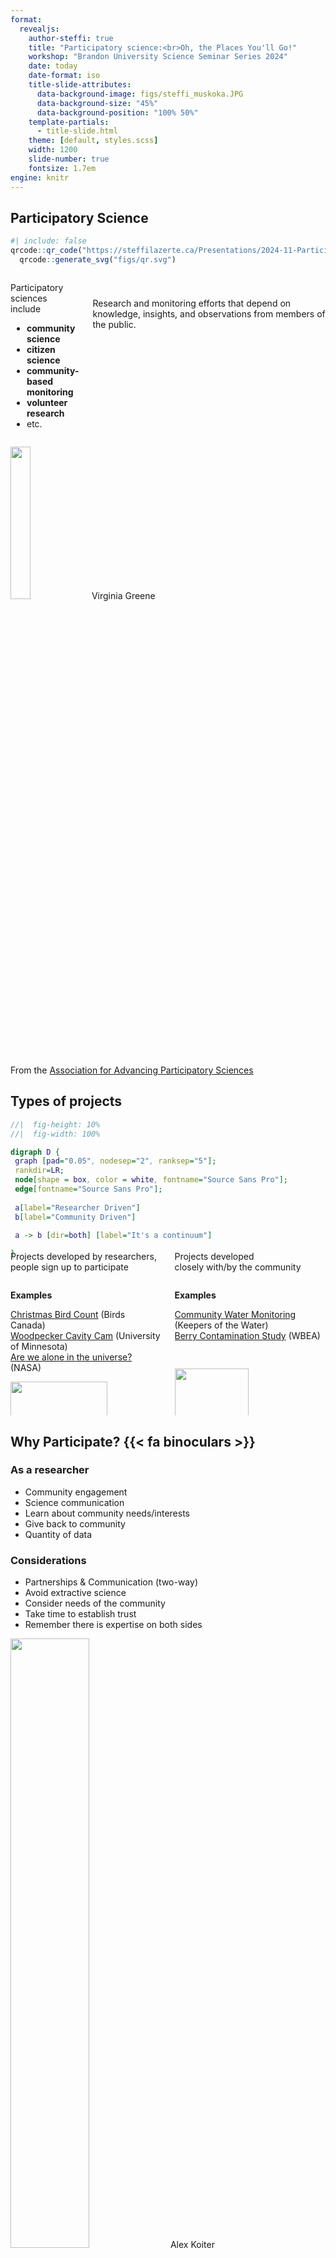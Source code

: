 ```yaml
---
format: 
  revealjs:
    author-steffi: true
    title: "Participatory science:<br>Oh, the Places You'll Go!"
    workshop: "Brandon University Science Seminar Series 2024"
    date: today
    date-format: iso
    title-slide-attributes: 
      data-background-image: figs/steffi_muskoka.JPG
      data-background-size: "45%"
      data-background-position: "100% 50%"
    template-partials:
      - title-slide.html
    theme: [default, styles.scss]
    width: 1200
    slide-number: true
    fontsize: 1.7em
engine: knitr
---
```


## Participatory Science

```r
#| include: false
qrcode::qr_code("https://steffilazerte.ca/Presentations/2024-11-Participatory-Science/") |>
  qrcode::generate_svg("figs/qr.svg")
```


::::{.columns}

:::{.column}
Participatory sciences include

:::{style="margin-left: 2%"}
- **community science**
- **citizen science**
- **community-based monitoring**
- **volunteer research**
- etc.
:::
:::
:::{.column .center style="margin-top: 5%"}

Research and monitoring efforts that depend on [knowledge]{.hl}, [insights]{.hl}, and [observations]{.hl} from members of the public.
:::
::::

![](figs/citsci_VirginiaGreene.png){.absolute bottom=5% left=37.5% width=25%}
[Virginia Greene]{.absolute .attrib left=53% bottom=6%}

[From the [Association for Advancing Participatory Sciences](https://participatorysciences.org/)]{.footnote}




## Types of projects

:::{style="margin-bottom:-40px"}
```dot
//|  fig-height: 10%
//|  fig-width: 100%

digraph D {
 graph [pad="0.05", nodesep="2", ranksep="5"];
 rankdir=LR;
 node[shape = box, color = white, fontname="Source Sans Pro"];
 edge[fontname="Source Sans Pro"];
 
 a[label="Researcher Driven"]
 b[label="Community Driven"]
 
 a -> b [dir=both] [label="It's a continuum"]

}
```
:::


::::{.columns}

:::{.column .center width=50%}
[Projects developed by researchers,   
people sign up to participate]{.hl}
:::

:::{.column .center width=50%}
[Projects developed  
closely with/by the community]{.hl}

:::

::::



::::{.columns .fragment}

:::{.column .small .center width=50%}

**Examples** 

[Christmas Bird Count](https://www.birdscanada.org/bird-science/christmas-bird-count) (Birds Canada)   
[Woodpecker Cavity Cam](https://www.zooniverse.org/projects/elwest/woodpecker-cavity-cam)  (University of Minnesota)   
[Are we alone in the universe?](https://www.zooniverse.org/projects/ucla-seti-group/are-we-alone-in-the-universe)   (NASA)

![](figs/finches_cropped.JPG){width=80%}
[Steffi LaZerte]{.absolute .attrib left=37% bottom=-4%}

:::


:::{.column .small .center width=50%}
**Examples**   

[Community Water Monitoring](https://keepersofthewater.ca) (Keepers of the Water)   
[Berry Contamination Study](https://wbea.org/monitoring-programs/community-based-monitoring/) (WBEA)


![](figs/secchi.jpg){width=70% style="padding-top:30px"}
[Gertrud Nürnberg]{.absolute .attrib right=8% bottom=-2%}
:::

::::  



## Why Participate? {{< fa binoculars >}} 

### As a researcher

- Community engagement
- Science communication
- Learn about community needs/interests
- Give back to community
- Quantity of data

### Considerations
- [Partnerships]{.hl} & [Communication]{.hl} (two-way)
- Avoid extractive science
- Consider needs of the community
- Take time to establish trust
- Remember there is expertise on both sides

![](figs/engagement.JPG){.absolute right=0 bottom=0 width=50%}
[Alex Koiter]{.absolute .attrib right=0 bottom=-2%}


## Why Participate? {{< fa binoculars >}} 
### As a community member
- Engage in what's important to you
- Turn hobbies into data collection
- Learn more about scientific processes
- Help your community
- Fun activities

### Considerations
- Protocols are not always fun
- Not always clear how your part \
  contributes to the whole
- May require a minimum time commitment
- Will this be valuable to you?

![](figs/cbc.jpg){.absolute right=0 bottom=5% width=55%}
[Christmas Bird Count Selfie - Steffi LaZerte]{.absolute .attrib right=0 bottom=2%}

# Third role

Use data, but not involved in design or collection

![](figs/vivi_computer.jpg)


# Some of the Places You'll Go!

Examples using data from these kinds of projects

![](figs/places.png){fig-alt="A round hedgehog in a yellow beanie, knitting a teal scarf. Behind them are different outputs from \"knitting\" documents in R, including PDF, Word, LaTeX, html5, slides, eBooks, dashboards, and websites."}

[[[Illustration by Alison Hill and Allison Horst, for RStudio](https://allisonhorst.com/horst-hill-collaborations)]{.footnote}]{.small}

## {data-menu-title="eBird" background-image="figs/ebird.png" background-size="contain"}

## eBird

:::{layout-ncol=2 layout-valign="center"}
![](figs/ebird_web.png)

![](figs/ebird_app.png)
:::

## Migration and Distribution

[[Jared Sonnleitner, Steffi LaZerte, Ann McKellar, Nancy Flood, Matt Reudink]{.small}](https://doi.org/10.1002/ecs2.4316)

![](figs/bluebirds1.png){.absolute left=10% bottom=-5% width=50%}

![](figs/bluebird_western_Gregory_Smith.jpg){.absolute right=15% top=17% width=20%}
[Gregory Smith]{.absolute .attrib right=15.5% top=19%}
[Eastern Bluebirds]{.absolute style="text-align:left;" right=-2.5% top=28%}

![](figs/bluebird_mountain_Elaine_R_Wilson.jpg){.absolute right=15% top=44% width=20%}
[Elaine R. Wilson]{.absolute .attrib right=15.5% top=46%}
[Mountain Bluebirds]{.absolute right=-4.5% top=54%}

![](figs/bluebird_eastern_Don_Faulkner.jpg){.absolute right=15% bottom=-2% width=20%}
[Don Faulkner]{.absolute .attrib right=15.5% bottom=25%}
[Western Bluebirds]{.absolute right=-3% top=85%}

[[![](figs/ebird_logo.svg)](https://ebird.org)]{.absolute right=0 top=0 width=10%}

## Migration and Distribution

[[Erik Prytula, Matt Reudink, Steffi LaZerte, Jared Sonnleitner, Ann McKellar]{.small}](https://doi.org/10.5751/JFO-00341-940314)

![](figs/swifts1.png){.absolute left=5% bottom=-3% width=50%}

![](figs/swift_Kat_Sam.jpeg){.absolute right=5% bottom=20 width=32%}
[Kat+Sam]{.absolute .attrib right=5.5% bottom=30}

[See also [Birds Canada Swift Watch](https://www.birdscanada.org/bird-science/swiftwatch)]{.footnote .left}

[[![](figs/ebird_logo.svg)](https://ebird.org)]{.absolute right=0 top=0 width=10%}

## Banding Stations {style="text-align:center" background-image="figs/rocky_point.png" background-size="contain"}

## Vulture migration {background-image="figs/donnecke_vultures1.png" background-size="100%" background-position="bottom right"}

[[Don Kramer, Daniel Donnecke, Steffi LaZerte]{.small}](https://github.com/steffilazerte/vulture_migration)

[Daniel Donnecke]{.absolute .attrib right=0 bottom=0}

[[![](figs/rocky_point.jpg)](https://rpbo.org/)]{.absolute width=10% top=0 right=0}

## Turkey Vulture Migration

[[Don Kramer, Daniel Donnecke, Steffi LaZerte]{.small}](https://github.com/steffilazerte/vulture_migration)

[[![](figs/rocky_point.jpg)](https://rpbo.org/)]{.absolute width=10% top=0 right=0}

:::{layout-ncol=2 layout-valign="center"}
![](figs/vulture_plot.png)

![](figs/donnecke_vultures2.png)
:::

[Daniel Donnecke]{.absolute .attrib right=2% bottom=12%}


## Breeding Bird Survey of Canada

```r
#| cache: true
#| echo: false
#| fig-cap: "Canadian BBS Routes"

# pak::pkg_install("bbsBayes/bbsBayes2")

library(bbsBayes2)
library(dplyr)
library(ggplot2)
library(sf)

# fetch_bbs_data()

d <- load_bbs_data()$routes |>
  select(route, route_name, rpid, route_data_id, latitude, longitude, state, country)  |>
  distinct() |>
  st_as_sf(coords = c("longitude", "latitude"), crs = 4326)

m <- load_map(stratify_by = "bbs_cws") |>
  filter(country == "Canada") |>
  mutate(bcr = factor(bcr))

ggplot() +
  theme_minimal() +
  theme(legend.position = c(0.85, 0.9), legend.direction = "horizontal",
        legend.title.position = "top") +
  geom_sf(data = m, aes(fill = bcr)) +
  geom_sf(data = filter(d, country == "CA"), size = 0.5) +
  scale_fill_viridis_d(name = "Bird Conservation Region (BCR)")
```


## bbsBayes2 R package

[[Adam C. Smith, Brandon Edwards, Steffi LaZerte]{.small}](https://bbsbayes.github.io/bbsBayes2/)

:::{.spacer}
- Breeding Bird Survey (BBS) data
- Spatially explicit models
- Informs many species at risk assessments
:::


![](figs/bbsbayes2_barn_swallows.png){.absolute right=-5% top=15% width=60%}
[[![](figs/bbsbayes2.png)](https://bbsbayes.github.io/bbsBayes2/)]{.absolute top=0 right=10%}

## {#iNaturalist data-menu-title="iNaturalist" background-image="figs/inaturalist.png" background-size="contain"}

## iNaturalist

[[![](figs/inaturalist_logo)](https://www.inaturalist.org/)]{.absolute right=0 top=0% width=15%}

### Seek App

![](figs/seek.png)



## iNaturalist App/Web


[[![](figs/inaturalist_logo)](https://www.inaturalist.org/)]{.absolute right=0 top=0% width=15%}

### iNaturalist

![](figs/inaturalist_app.png)



## {#naturecounts data-menu-title="NatureCounts" background-image="figs/naturecounts.png" background-size="contain"}





## NatureCounts





### Includes

- eBird 
- iNaturalist
- Breeding Bird Surveys
- Christmas Bird Count
- Provincial Atlas Programs
- Banding station/Observatory counts
- ...

![](figs/birdscanada_logo.png){width=15% style="padding-left:10%"}

[[![](figs/naturecounts_logo.png)](https://naturecounts.ca/)]{.absolute right=0 top=-3% width=25%}

![](figs/bba_mb.png){.absolute right=0 top=10% width=60%}
[Manitoba Breeding Bird Atlas]{.absolute .attrib right=2% bottom=2%}



## Conservation and Trends

### Species at Risk Workflows
[with Danielle Ethier (BirdsCanada) and ECCC]{.small}
![](figs/birdscanada_logo.png){.absolute right=0 bottom=0 width=15%}

- [COSEWIC](https://cosewic.ca/index.php/en/) - National
- [WildSpecies](https://www.wildspecies.ca/) - Regional

[[![](figs/naturecounts_logo.png)](https://naturecounts.ca/)]{.absolute right=0 top=-3% width=25%}

### State of Canada's Birds

- Uses NatureCounts data
- Partnership between Environment and   
  Climate Change Canada and Birds Canada
- [Dynamic Report and Species Accounts](https://naturecounts.ca/nc/socb-epoc/main.jsp)

![](figs/eccc.png){.absolute width=30% left=-3% bottom=1%}
![](figs/birdscanada_logo.png){.absolute width=15% left=29% bottom=2%}


![](figs/state_of_canadas_birds2.png){.absolute width=58% right=-7% bottom=-7%}

[[![](figs/naturecounts_logo.png)](https://naturecounts.ca/)]{.absolute right=0 top=-3% width=25%}

## {#xenocanto data-menu-title="Xeno-Canto" background-image="figs/xeno_canto.png" background-size="contain"}


## White-throated Sparrow Song

[Ken Otter, Alexandra McKenna, Steffi LaZerte, Scott Ramsey](https://doi.org/10.1016/j.cub.2020.05.084) 

:::{.center}
![](figs/wtsp_wide.png)
:::

[[![](figs/xenocanto_logo.png)](https://xeno-canto.org/)]{.absolute right=0 top=-3% width=7%}


## {#sparrow data-menu-title="White-throated Sparrow Song" background-image="figs/wtsp_viral.png" background-size="contain"}


[[![](figs/xenocanto_logo.png)](https://xeno-canto.org/)]{.absolute right=0 top=-3% width=7%}

## Inspired a human song!
[Sherry Ryan](https://www.sherryryan.com/)

:::{.center}
<iframe width="100%" height="570" src="https://www.youtube.com/embed/D2S6dXdhCQ8?si=689a4yAzH0aLkh5I" title="YouTube video player" frameborder="0" allow="accelerometer; autoplay; clipboard-write; encrypted-media; gyroscope; picture-in-picture; web-share" referrerpolicy="strict-origin-when-cross-origin" allowfullscreen style="margin-top:20px"></iframe>
:::

<!-- -->

<!-- #### Song -->
<!-- <iframe width="560" height="315" src="https://www.youtube.com/embed/PkARoCOjlZw?si=W_fJxTdTu8YVdqNz" title="YouTube video player" frameborder="0" allow="accelerometer; autoplay; clipboard-write; encrypted-media; gyroscope; picture-in-picture; web-share" referrerpolicy="strict-origin-when-cross-origin" allowfullscreen></iframe> -->

[[![](figs/xenocanto_logo.png)](https://xeno-canto.org/)]{.absolute right=0 top=-3% width=7%}

# Not just birds...

## Secchi Disk Dip

- North American Lake Management Society (NALMS)
- Volunteer monitors record water transparency

[[![](figs/secchi.png)](https://www.nalms.org/secchidipin/about/)]{.absolute right=0 top=-3% width=10%}

![](figs/secchi.jpg){.absolute width=40% bottom=23% left=5%}
[Gertrud Nürnberg]{.absolute .attrib left=34% bottom=25%}

![](figs/secchi_map.jpg){.absolute width=60% bottom=0 right=-10%}
[NALMS]{.absolute .attrib right=-5% bottom=3%}

![](/figs/lakes_SK.png){.fragment .absolute width=50% bottom=-3% left=0}

## {#lake-winnipeg data-menu-title="Lake Winnipeg" background-image="figs/lake_winnipeg.png" background-size="contain"}

## Find a Project! {background-image="figs/wn_hawkwatch_narrow.jpg" background-size="60%" background-position="right"}

[**Westman Naturalists Hawk Watch 2024**]{.absolute .attrib right=0 top=-2%}

### Individual Projects {style="margin-top: 0"}

- [Westman Naturalists](https://westman-naturalists.github.io/)
- [eBird](https://ebird.org/home)
- [iNaturalist](https://www.inaturalist.org/)
- [Secchi Dip-In](https://www.nalms.org/secchidipin/about/)
- [Breeding Bird Survey](https://www.canada.ca/en/environment-climate-change/services/bird-surveys/landbird/north-american-breeding/overview.html)
  
### Collections {style="margin-top: 5pt"}

- [Birds Canada](https://www.birdscanada.org/you-can-help/citizen-science)
- [NASA projects](https://science.nasa.gov/citizen-science/)
- [SciStarter](https://scistarter.org/)
- [Zooniverse](https://www.zooniverse.org/)

### Resources {style="margin-top: 5pt"}

- [Platforms for hosting projects](https://participatorysciences.org/resources/platforms-for-hosting-participatory-science-projects/)

:::{.fragment}
[Thank you!]{.absolute right=15% top=10% style="font-size:220%; font-weight:bold;"}

![](figs/steffi_logo.png){.absolute bottom=60% right=10% width=30%}
:::
